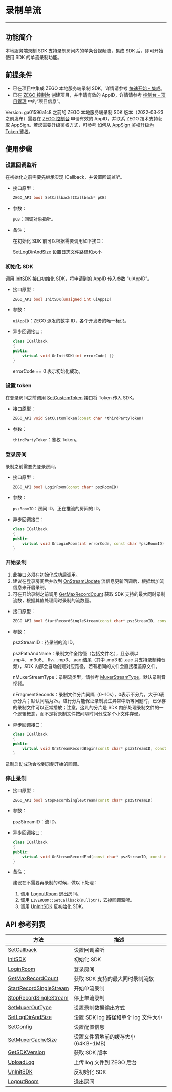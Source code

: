 # 录制单流
- - - 

##   功能简介

本地服务端录制 SDK 支持录制房间内的单条音视频流，集成 SDK 后，即可开始使用 SDK 的单流录制功能。

##   前提条件


- 已在项目中集成 ZEGO 本地服务端录制 SDK，详情请参考 [快速开始 - 集成](./SDK%20Integration.mdx)。
- 已在 [ZEGO 控制台](https://console.zego.im) 创建项目，并申请有效的 AppID，详情请参考 [控制台 - 项目管理](https://doc-zh.zego.im/article/12107) 中的“项目信息”。

<Warning title="Warning">

Version: ga01596a1c8 之前的 ZEGO 本地服务端录制 SDK 版本（2022-03-23 之前发布）需要在 [ZEGO 控制台](https://console.zego.im) 申请有效的 AppID，并联系 ZEGO 技术支持获取 AppSign。若您需要升级鉴权方式，可参考 [如何从 AppSign 鉴权升级为 Token 鉴权](http://doc-zh.zego.im/faq/token_upgrade?product=ExpressVideo&platform=all)。
</Warning>


##   使用步骤

### 设置回调监听

在初始化之前需要先继承实现 ICallback，并设置回调监听。

- 接口原型：

  ```cpp
  ZEGO_API bool SetCallback(ICallback* pCB)
  ```
    
- 参数：

  `pCB`：回调对象指针。
  
- 备注：

  在初始化 SDK 前可以根据需要调用如下接口：

  [SetLogDirAndSize](/API/ServerRecord/namespace_z_e_g_o_1_1_l_i_v_e_r_o_o_m.html#a3b3fbef85f70e1796df124616ad3eb5e)  设置日志文件路径和大小 
    
### 初始化 SDK

调用 [InitSDK](/API/ServerRecord/namespace_z_e_g_o_1_1_l_i_v_e_r_o_o_m.html#af8fcc2e5a69e83075637631d68fcf4ea) 接口初始化 SDK，将申请到的 AppID 传入参数 “uiAppID”。


- 接口原型：

  ```cpp
  ZEGO_API bool InitSDK(unsigned int uiAppID)
  ```
    
- 参数：

  `uiAppID`：ZEGO 派发的数字 ID，各个开发者的唯一标识。
  

- 异步回调接口：

  ```cpp
  class ICallback
  {
  public:
      virtual void OnInitSDK(int errorCode) {}
  }
  ```
  errorCode == 0 表示初始化成功。


### 设置 token

在登录房间之前调用 [SetCustomToken](/API/ServerRecord/namespace_z_e_g_o_1_1_l_i_v_e_r_o_o_m.html#a68bdea0d66d62c8bf4d671284707b3ae) 接口将 Token 传入 SDK。

- 接口原型：

  ```cpp
  ZEGO_API void SetCustomToken(const char *thirdPartyToken)
  ```

- 参数：

  `thirdPartyToken`：鉴权 Token。

### 登录房间

录制之前需要先登录房间。

- 接口原型：

  ```cpp
  ZEGO_API bool LoginRoom(const char* pszRoomID)
  ```
    
- 参数：  

  `pszRoomID`：房间 ID，正在推流的房间的 ID。
  
- 异步回调接口：

  ```cpp
  class ICallback
  {
  public:
      virtual void OnLoginRoom(int errorCode, const char *pszRoomID) = 0;
  }
  ```
    
### 开始录制

1. 此接口必须在初始化成功后调用。
2. 建议在登录房间后并收到 [OnStreamUpdate](/API/ServerRecord/class_z_e_g_o_1_1_l_i_v_e_r_o_o_m_1_1_i_callback.html#a6d0fe744187badddf744918869c59dfd) 流信息更新回调后，根据增加流信息来开启录制。
3. 可在开始录制之前调用 [GetMaxRecordCount](/API/ServerRecord/namespace_z_e_g_o_1_1_l_i_v_e_r_o_o_m.html#ac0a46bc40d185af50d12dc3b210c7bc7) 获取 SDK 支持的最大同时录制流数，根据其值处理同时录制的流数量。

- 接口原型：

  ```cpp
  ZEGO_API bool StartRecordSingleStream(const char* pszStreamID, const char *pszPathAndName, MuxerStreamType nMuxerStreamType = MuxerStreamTypeBoth, int nFragmentSeconds = 2)
  ```
    
- 参数：  

  pszStreamID：待录制的流 ID。

  pszPathAndName：录制文件全路径（包括文件名），且必须以 .mp4、.m3u8、.flv、.mp3、.aac 结尾（其中 .mp3 和 .aac 只支持录制纯音频），SDK 内部会自动创建对应路径，若有相同的文件会直接覆盖原文件。

  nMuxerStreamType：录制流类型，请参考 [MuxerStreamType](/API/ServerRecord/namespace_z_e_g_o_1_1_l_i_v_e_r_o_o_m.html#aa3bdd4c85ace109d95354ff574454b96)，默认录制音视频。

  nFragmentSeconds：录制文件分片间隔（0~10s），0表示不分片，大于0表示分片；默认间隔为2s。进行分片能保证录制发生异常中断等问题时，已保存的录制文件可以正常播放；注意，这儿的分片是 SDK 内部处理录制文件的一个逻辑概念，而不是将录制文件按间隔时间分成多个小文件存储。
  
- 异步回调接口：

  ```cpp
  class ICallback
  {
  public:
      virtual void OnStreamRecordBegin(const char* pszStreamID, const char *pszPathAndName) = 0;
  }
  ```
录制启动成功会收到录制开始的回调。
      
### 停止录制

- 接口原型：

  ```cpp
  ZEGO_API bool StopRecordSingleStream(const char* pszStreamID)
  ```
    
- 参数：  

  pszStreamID：流 ID。

- 异步回调接口：

  ```cpp
  class ICallback
  {
  public:
      virtual void OnStreamRecordEnd(const char* pszStreamID, const char *pszPathAndName, RecordEndReason reason) = 0;
  }
  ```
    
- 备注：

  建议在不需要再录制的时候，做以下处理：
  1. 调用 [LogoutRoom](/API/ServerRecord/namespace_z_e_g_o_1_1_l_i_v_e_r_o_o_m.html#a02b98c29388acfea615e98580dbf37be) 退出房间。
  2. 调用 `LIVEROOM::SetCallback(nullptr);` 去掉回调监听。
  3. 调用 [UnInitSDK](/API/ServerRecord/namespace_z_e_g_o_1_1_l_i_v_e_r_o_o_m.html#ad22d5b7f5f22a4f2339d7a09fbc8e149) 反初始化 SDK。

##   API 参考列表

| 方法 | 描述 |
|-------|--------|
| [SetCallback](/API/ServerRecord/namespace_z_e_g_o_1_1_l_i_v_e_r_o_o_m.html#ac65bb0a987f3c4c2339869c8d42317ca) | 设置回调监听 |
| [InitSDK](/API/ServerRecord/namespace_z_e_g_o_1_1_l_i_v_e_r_o_o_m.html#af8fcc2e5a69e83075637631d68fcf4ea) | 初始化 SDK |
| [LoginRoom](/API/ServerRecord/namespace_z_e_g_o_1_1_l_i_v_e_r_o_o_m.html#1ac13869a794f456b739a5c9240e8f752c) | 登录房间 |
| [GetMaxRecordCount](/API/ServerRecord/namespace_z_e_g_o_1_1_l_i_v_e_r_o_o_m.html#ac0a46bc40d185af50d12dc3b210c7bc7) | 获取 SDK 支持的最大同时录制流数 |
| [StartRecordSingleStream](/API/ServerRecord/namespace_z_e_g_o_1_1_l_i_v_e_r_o_o_m.html#a74b2db523b91d3c19b403cb63ae42e71) | 开始单流录制 |
| [StopRecordSingleStream](/API/ServerRecord/namespace_z_e_g_o_1_1_l_i_v_e_r_o_o_m.html#a71af2d4df09f6ad42b3b51715fe7eb7f) | 停止单流录制 |
| [SetMuxerOutType](/API/ServerRecord/namespace_z_e_g_o_1_1_l_i_v_e_r_o_o_m.html#a079d86fab862ef7691b72aae74a825b0) | 设置录制数据输出方式 |
| [SetLogDirAndSize](/API/ServerRecord/namespace_z_e_g_o_1_1_l_i_v_e_r_o_o_m.html#a3b3fbef85f70e1796df124616ad3eb5e) | 设置 SDK log 路径和单个 log 文件大小 |
| [SetConfig](/API/ServerRecord/namespace_z_e_g_o_1_1_l_i_v_e_r_o_o_m.html#a06880edde0dc25a759e0227b34f0e059) | 设置配置信息 |
| [SetMuxerCacheSize](/API/ServerRecord/namespace_z_e_g_o_1_1_l_i_v_e_r_o_o_m.html#a3f5e354e62a78ed4d0145f46cc06ed2c) | 设置文件落地前的缓存大小(64KB~1MB) |
| [GetSDKVersion](/API/ServerRecord/namespace_z_e_g_o_1_1_l_i_v_e_r_o_o_m.html#af4eea202c9ac60b679c34e60d0c26729) | 获取 SDK 版本 |
| [UploadLog](/API/ServerRecord/namespace_z_e_g_o_1_1_l_i_v_e_r_o_o_m.html#a932b070c8f8537f5ff90e7e0feebf360) | 上传 log 文件到 ZEGO 后台 |
| [UnInitSDK](/API/ServerRecord/namespace_z_e_g_o_1_1_l_i_v_e_r_o_o_m.html#ad22d5b7f5f22a4f2339d7a09fbc8e149) | 反初始化 SDK |
| [LogoutRoom](/API/ServerRecord/namespace_z_e_g_o_1_1_l_i_v_e_r_o_o_m.html#a02b98c29388acfea615e98580dbf37be) | 退出房间 |
